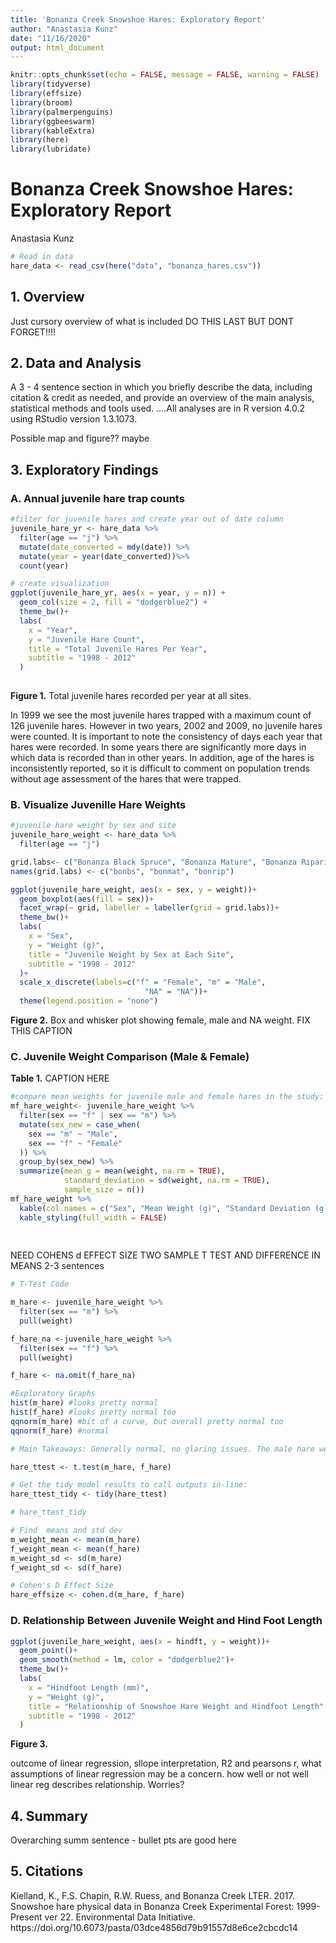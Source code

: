 ```yaml
---
title: 'Bonanza Creek Snowshoe Hares: Exploratory Report'
author: "Anastasia Kunz"
date: "11/16/2020"
output: html_document
---
```


```r
knitr::opts_chunk$set(echo = FALSE, message = FALSE, warning = FALSE)
library(tidyverse)
library(effsize)
library(broom)
library(palmerpenguins)
library(ggbeeswarm)
library(kableExtra)
library(here)
library(lubridate)
```

# Bonanza Creek Snowshoe Hares: Exploratory Report
 Anastasia Kunz
 
```r
# Read in data
hare_data <- read_csv(here("data", "bonanza_hares.csv"))
```
 
## 1. Overview
Just cursory overview of what is included DO THIS LAST BUT DONT FORGET!!!!


## 2. Data and Analysis
A 3 - 4 sentence section in which you briefly describe the data, including citation & credit as needed, and provide an overview of the main analysis, statistical methods and tools used.
....All analyses are in R version 4.0.2 using RStudio version 1.3.1073.



Possible map and figure?? maybe

## 3. Exploratory Findings
### A. Annual juvenile hare trap counts

```r
#filter for juvenile hares and create year out of date column
juvenile_hare_yr <- hare_data %>% 
  filter(age == "j") %>% 
  mutate(date_converted = mdy(date)) %>% 
  mutate(year = year(date_converted))%>% 
  count(year)

# create visualization
ggplot(juvenile_hare_yr, aes(x = year, y = n)) +
  geom_col(size = 2, fill = "dodgerblue2") +
  theme_bw()+
  labs(
    x = "Year",
    y = "Juvenile Hare Count",
    title = "Total Juvenile Hares Per Year",
    subtitle = "1998 - 2012"
  )
  
```

**Figure 1.** Total juvenile hares recorded per year at all sites. 

In 1999 we see the most juvenile hares trapped with a maximum count of 126 juvenile hares. However in two years, 2002 and 2009, no juvenile hares were counted. It is important to note the consistency of days each year that hares were recorded. In some years there are significantly more days in which data is recorded than in other years. In addition, age of the hares is inconsistently reported, so it is difficult to comment on population trends without age assessment of the hares that were trapped.

### B. Visualize Juvenille Hare Weights

```r
#juvenile hare weight by sex and site 
juvenile_hare_weight <- hare_data %>% 
  filter(age == "j")

grid.labs<- c("Bonanza Black Spruce", "Bonanza Mature", "Bonanza Riparian")
names(grid.labs) <- c("bonbs", "bonmat", "bonrip")

ggplot(juvenile_hare_weight, aes(x = sex, y = weight))+
  geom_boxplot(aes(fill = sex))+
  facet_wrap(~ grid, labeller = labeller(grid = grid.labs))+
  theme_bw()+
  labs(
    x = "Sex",
    y = "Weight (g)",
    title = "Juvenile Weight by Sex at Each Site",
    subtitle = "1998 - 2012"
  )+
  scale_x_discrete(labels=c("f" = "Female", "m" = "Male",
                              "NA" = "NA"))+
  theme(legend.position = "none")
```

**Figure 2.** Box and whisker plot showing female, male and NA weight. FIX THIS CAPTION


### C. Juvenile Weight Comparison (Male & Female)

**Table 1.**  CAPTION HERE
```r
#compare mean weights for juvenile male and female hares in the study: table with mean stdev and sample size 
mf_hare_weight<- juvenile_hare_weight %>% 
  filter(sex == "f" | sex == "m") %>% 
  mutate(sex_new = case_when(
    sex == "m" ~ "Male",
    sex == "f" ~ "Female"
  )) %>% 
  group_by(sex_new) %>% 
  summarize(mean_g = mean(weight, na.rm = TRUE),
            standard_deviation = sd(weight, na.rm = TRUE),
            sample_size = n())
mf_hare_weight %>% 
  kable(col.names = c("Sex", "Mean Weight (g)", "Standard Deviation (g)", "Sample Size")) %>% 
  kable_styling(full_width = FALSE)
  
  
```

NEED COHENS d EFFECT SIZE TWO SAMPLE T TEST AND DIFFERENCE IN MEANS 2-3 sentences

```r
# T-Test Code

m_hare <- juvenile_hare_weight %>% 
  filter(sex == "m") %>% 
  pull(weight)

f_hare_na <-juvenile_hare_weight %>% 
  filter(sex == "f") %>% 
  pull(weight)

f_hare <- na.omit(f_hare_na)

```

```r
#Exploratory Graphs
hist(m_hare) #looks pretty normal
hist(f_hare) #looks pretty normal too
qqnorm(m_hare) #bit of a curve, but overall pretty normal too
qqnorm(f_hare) #normal

# Main Takeaways: Generally normal, no glaring issues. The male hare weight distribution is perhaps a little off from a normal distribution, but a t-test should suffice for mean weight comparison.

hare_ttest <- t.test(m_hare, f_hare)

# Get the tidy model results to call outputs in-line: 
hare_ttest_tidy <- tidy(hare_ttest)

# hare_ttest_tidy

# Find  means and std dev 
m_weight_mean <- mean(m_hare)
f_weight_mean <- mean(f_hare)
m_weight_sd <- sd(m_hare)
f_weight_sd <- sd(f_hare)

# Cohen's D Effect Size
hare_effsize <- cohen.d(m_hare, f_hare)

```


### D. Relationship Between Juvenile Weight and Hind Foot Length


```r
ggplot(juvenile_hare_weight, aes(x = hindft, y = weight))+
  geom_point()+
  geom_smooth(method = lm, color = "dodgerblue2")+
  theme_bw()+
  labs(
    x = "Hindfoot Length (mm)",
    y = "Weight (g)",
    title = "Relationship of Snowshoe Hare Weight and Hindfoot Length",
    subtitle = "1998 - 2012"
  )
```

**Figure 3.** 

outcome of linear regression, sllope interpretation, R2 and pearsons r, what assumptions of linear regression may be a concern. how well or not well linear reg describes relationship. Worries?


## 4. Summary

Overarching summ sentence
  - bullet pts are good here

## 5. Citations

Kielland, K., F.S. Chapin, R.W. Ruess, and Bonanza Creek LTER. 2017. Snowshoe hare physical data in Bonanza Creek Experimental Forest: 1999-Present ver 22. Environmental Data Initiative. https://doi.org/10.6073/pasta/03dce4856d79b91557d8e6ce2cbcdc14











